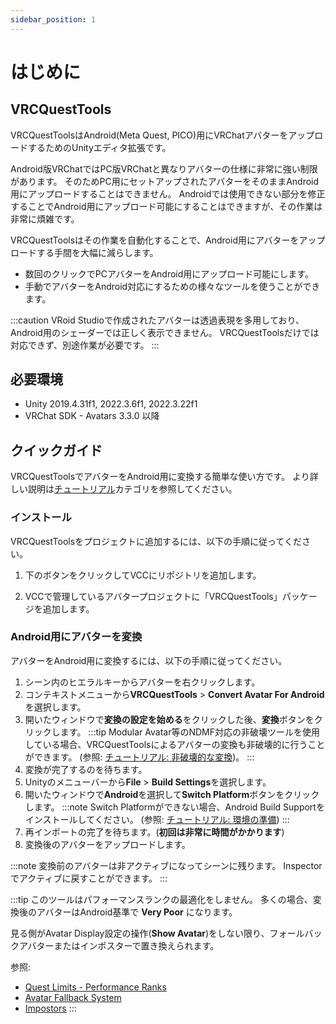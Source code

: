 ```yaml
---
sidebar_position: 1
---
```



# はじめに

## VRCQuestTools

VRCQuestToolsはAndroid(Meta Quest, PICO)用にVRChatアバターをアップロードするためのUnityエディタ拡張です。

Android版VRChatではPC版VRChatと異なりアバターの仕様に非常に強い制限があります。
そのためPC用にセットアップされたアバターをそのままAndroid用にアップロードすることはできません。
Androidでは使用できない部分を修正することでAndroid用にアップロード可能にすることはできますが、その作業は非常に煩雑です。

VRCQuestToolsはその作業を自動化することで、Android用にアバターをアップロードする手間を大幅に減らします。

- 数回のクリックでPCアバターをAndroid用にアップロード可能にします。
- 手動でアバターをAndroid対応にするための様々なツールを使うことができます。

:::caution
VRoid Studioで作成されたアバターは透過表現を多用しており、Android用のシェーダーでは正しく表示できません。
VRCQuestToolsだけでは対応できず、別途作業が必要です。
:::

## 必要環境

- Unity 2019.4.31f1, 2022.3.6f1, 2022.3.22f1
- VRChat SDK - Avatars 3.3.0 以降

## クイックガイド

VRCQuestToolsでアバターをAndroid用に変換する簡単な使い方です。
より詳しい説明は[チュートリアル](category/tutorial)カテゴリを参照してください。

### インストール

VRCQuestToolsをプロジェクトに追加するには、以下の手順に従ってください。

1. 下のボタンをクリックしてVCCにリポジトリを追加します。
    <AddToVccLink className="button button--primary button--lg" />

2. VCCで管理しているアバタープロジェクトに「VRCQuestTools」パッケージを追加します。

### Android用にアバターを変換

アバターをAndroid用に変換するには、以下の手順に従ってください。

1. シーン内のヒエラルキーからアバターを右クリックします。
2. コンテキストメニューから**VRCQuestTools** > **Convert Avatar For Android**を選択します。
3. 開いたウィンドウで**変換の設定を始める**をクリックした後、**変換**ボタンをクリックします。
    :::tip
    Modular Avatar等のNDMF対応の非破壊ツールを使用している場合、VRCQuestToolsによるアバターの変換も非破壊的に行うことができます。
    (参照: [チュートリアル: 非破壊的な変換](tutorial/non-destructive-workflow.md))。
    :::
4. 変換が完了するのを待ちます。
5. Unityのメニューバーから**File** > **Build Settings**を選択します。
6. 開いたウィンドウで**Android**を選択して**Switch Platform**ボタンをクリックします。
    :::note
    Switch Platformができない場合、Android Build Supportをインストールしてください。
    (参照: [チュートリアル: 環境の準備](tutorial/set-up-environment.mdx))
    :::
7. 再インポートの完了を待ちます。(**初回は非常に時間がかかります**)
8. 変換後のアバターをアップロードします。

:::note
変換前のアバターは非アクティブになってシーンに残ります。
Inspectorでアクティブに戻すことができます。
:::

:::tip
このツールはパフォーマンスランクの最適化をしません。
多くの場合、変換後のアバターはAndroid基準で **Very Poor** になります。

見る側がAvatar Display設定の操作(**Show Avatar**)をしない限り、フォールバックアバターまたはインポスターで置き換えられます。

参照:
- [Quest Limits - Performance Ranks](https://creators.vrchat.com/avatars/avatar-performance-ranking-system/#quest-limits)
- [Avatar Fallback System](https://docs.vrchat.com/docs/avatar-fallback-system)
- [Impostors](https://creators.vrchat.com/avatars/avatar-impostors)
:::

